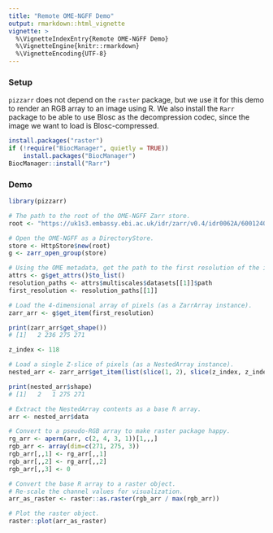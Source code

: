 ```yaml
---
title: "Remote OME-NGFF Demo"
output: rmarkdown::html_vignette
vignette: >
  %\VignetteIndexEntry{Remote OME-NGFF Demo}
  %\VignetteEngine{knitr::rmarkdown}
  %\VignetteEncoding{UTF-8}
---
```


### Setup

`pizzarr` does not depend on the `raster` package, but we use it for this demo to render an RGB array to an image using R.
We also install the `Rarr` package to be able to use Blosc as the decompression codec, since the image we want to load is Blosc-compressed.

```r
install.packages("raster")
if (!require("BiocManager", quietly = TRUE))
    install.packages("BiocManager")
BiocManager::install("Rarr")
```

### Demo

```r
library(pizzarr)

# The path to the root of the OME-NGFF Zarr store.
root <- "https://uk1s3.embassy.ebi.ac.uk/idr/zarr/v0.4/idr0062A/6001240.zarr"

# Open the OME-NGFF as a DirectoryStore.
store <- HttpStore$new(root)
g <- zarr_open_group(store)

# Using the OME metadata, get the path to the first resolution of the image pyramid.
attrs <- g$get_attrs()$to_list()
resolution_paths <- attrs$multiscales$datasets[[1]]$path
first_resolution <- resolution_paths[[1]]

# Load the 4-dimensional array of pixels (as a ZarrArray instance).
zarr_arr <- g$get_item(first_resolution)

print(zarr_arr$get_shape())
# [1]   2 236 275 271

z_index <- 118

# Load a single Z-slice of pixels (as a NestedArray instance).
nested_arr <- zarr_arr$get_item(list(slice(1, 2), slice(z_index, z_index), slice(NA, NA), slice(NA, NA)))

print(nested_arr$shape)
# [1]   2   1 275 271

# Extract the NestedArray contents as a base R array.
arr <- nested_arr$data

# Convert to a pseudo-RGB array to make raster package happy.
rg_arr <- aperm(arr, c(2, 4, 3, 1))[1,,,]
rgb_arr <- array(dim=c(271, 275, 3))
rgb_arr[,,1] <- rg_arr[,,1]
rgb_arr[,,2] <- rg_arr[,,2]
rgb_arr[,,3] <- 0

# Convert the base R array to a raster object.
# Re-scale the channel values for visualization.
arr_as_raster <- raster::as.raster(rgb_arr / max(rgb_arr))

# Plot the raster object.
raster::plot(arr_as_raster)
```
